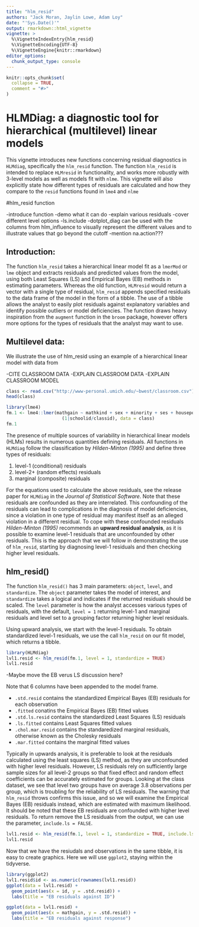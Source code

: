 ```yaml
---
title: "hlm_resid"
authors: "Jack Moran, Jaylin Lowe, Adam Loy"
date: "'Sys.Date()'"
output: rmarkdown::html_vignette
vignette: >
  %\VignetteIndexEntry{hlm_resid}
  %\VignetteEncoding{UTF-8}
  %\VignetteEngine{knitr::rmarkdown}
editor_options: 
  chunk_output_type: console
---
```


```r
knitr::opts_chunk$set(
  collapse = TRUE,
  comment = "#>"
)
```

# HLMDiag: a diagnostic tool for hierarchical (multilevel) linear models

This vignette introduces new functions concerning residual diagnostics in `HLMdiag`, specifically the `hlm_resid` function. The function `hlm_resid` is intended to replace `HLMresid` in functionality, and works more robustly with 3-level models as well as models fit with `nlme`. This vignette will also explicitly state how different types of residuals are calculated and how they compare to the `resid` functions found in `lme4` and `nlme`

#hlm_resid function

-introduce function 
-demo what it can do 
-explain various residuals
-cover different level options
-ls.include
-dotplot_diag can be used with the columns from hlm_influence to visually represent the different values and to illustrate 
values that go beyond the cutoff 
-mention na.action??? 

## Introduction:

The function `hlm_resid` takes a hierarchical linear model fit as a `lmerMod` or `lme` object and extracts residuals and predicted values from the model, using both Least Squares (LS) and Empirical Bayes (EB) methods in estimating parameters. Whereas the old function, `HLMresid` would return a vector with a single type of residual, `hlm_resid` appends specified residuals to the data frame of the model in the form of a tibble. The use of a tibble allows the analyst to easily plot residuals against explanatory variables and identify possible outliers or model deficiencies. The function draws heavy inspiration from the `augment` function in the `broom` package, however offers more options for the types of residuals that the analyst may want to use.

## Multilevel data:

We illustrate the use of hlm_resid using an example of a hierarchical linear model with data from 

-CITE CLASSROOM DATA
-EXPLAIN CLASSROOM DATA
-EXPLAIN CLASSROOM MODEL
```r
class <- read.csv("http://www-personal.umich.edu/~bwest/classroom.csv")
head(class)

library(lme4)
fm.1 <- lme4::lmer(mathgain ~ mathkind + sex + minority + ses + housepov +
                     (1|schoolid/classid), data = class)
fm.1
```

The presence of multiple sources of variability in hierarchical linear models (HLMs) results in numerous quantities defining residuals. All functions in `HLMdiag` follow the classification by *Hilden-Minton (1995)* and define three types of residuals:

1. level-1 (conditional) residuals
1. level-2+ (random effects) residuals
1. marginal (composite) residuals

For the equations used to calculate the above residuals, see the release paper for `HLMdiag` in the *Journal of Statistical Software*. Note that these residuals are confounded as they are interrelated. This confounding of the residuals can lead to complications in the diagnosis of model deficiencies, since a violation in one type of residual may manifest itself as an alleged violation in a different residual. To cope with these confounded residuals *Hilden-Minton (1995)* recommends an **upward residual analysis**, as it is possible to examine level-1 residuals that are unconfounded by other residuals. This is the approach that we will follow in demonstrating the use of `hlm_resid`, starting by diagnosing level-1 residuals and then checking higher level residuals.

## hlm_resid()

The function `hlm_resid()` has 3 main parameters: `object`, `level`, and `standardize`. The `object` parameter takes the model of interest, and `standardize` takes a logical and indicates if the returned residuals should be scaled. The `level` parameter is how the analyst accesses various types of residuals, with the default, `level = 1` returning level-1 and marginal residuals and level set to a grouping factor returning higher level residuals.

Using upward analysis, we start with the level-1 residuals. To obtain standardized level-1 residuals, we use the call `hlm_resid` on our fit model, which returns a tibble.
```r
library(HLMdiag)
lvl1.resid <- hlm_resid(fm.1, level = 1, standardize = TRUE)
lvl1.resid
```

-Maybe move the EB verus LS discussion here?

Note that 6 columns have been appended to the model frame.

* `.std.resid` contains the standardized Empirical Bayes (EB) residuals for each observation
* `.fitted` conatins the Empirical Bayes (EB) fitted values
* `.std.ls.resid` contains the standardized Least Squares (LS) residuals
* `.ls.fitted` contains Least Squares fitted values
* `.chol.mar.resid` contains the standaredized marginal residuals, otherwise known as the Cholesky residuals
* `.mar.fitted` contains the marginal fitted values

Typically in upwards analysis, it is preferable to look at the residuals calculated using the least squares (LS) method, as they are unconfounded with higher level residuals. However, LS residuals rely on sufficiently large sample sizes for all level-2 groups so that fixed effect and random effect coefficients can be accurately estimated for groups. Looking at the class dataset, we see that level two groups have on average 3.8 observations per group, which is troubling for the reliability of LS residuals. The warning that `hlm_resid` throws confirms this issue, and so we will examine the Empirical Bayes (EB) residuals instead, which are estimated with maximum likelihood. It should be noted that these EB residuals are confounded with higher level residuals. To return remove the LS residuals from the output, we can use the parameter, `include.ls = FALSE`.

```r
lvl1.resid <- hlm_resid(fm.1, level = 1, standardize = TRUE, include.ls = FALSE)
lvl1.resid
```

Now that we have the resiudals and observations in the same tibble, it is easy to create graphics. Here we will use `ggplot2`, staying within the tidyverse.
```r
library(ggplot2)
lvl1.resid$id <- as.numeric(rownames(lvl1.resid))
ggplot(data = lvl1.resid) + 
  geom_point(aes(x = id, y = .std.resid)) + 
  labs(title = "EB residuals against ID")

ggplot(data = lvl1.resid) + 
  geom_point(aes(x = mathgain, y = .std.resid)) + 
  labs(title = "EB residuals against response")
```


